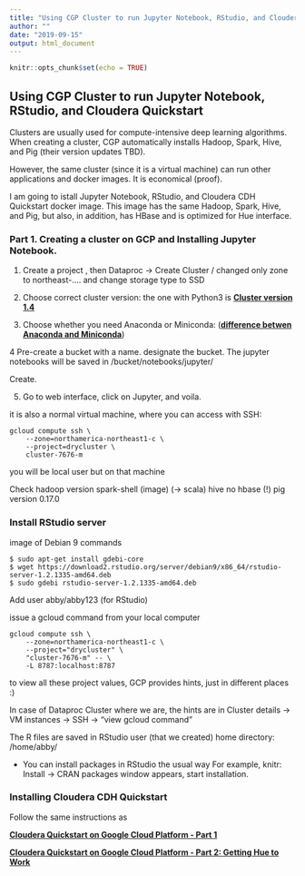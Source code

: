```yaml
---
title: "Using CGP Cluster to run Jupyter Notebook, RStudio, and Cloudera Quickstart"
author: ""
date: "2019-09-15"
output: html_document
---
```


<link rel="stylesheet" href="styles.css" type="text/css">

```r
knitr::opts_chunk$set(echo = TRUE)
```

## Using CGP Cluster to run Jupyter Notebook, RStudio, and Cloudera Quickstart

Clusters are usually used for compute-intensive deep learning algorithms. When creating a cluster, CGP automatically installs Hadoop, Spark, Hive, and Pig (their version updates TBD). 

However, the same cluster (since it is a virtual machine) can run other applications and docker images. It is economical (proof).


I am going to istall Jupyter Notebook, RStudio, and Cloudera CDH Quickstart docker image. This image has the same Hadoop, Spark, Hive, and Pig, but also, in addition, has HBase and is optimized for Hue interface.

### Part 1. Creating a cluster on GCP and Installing Jupyter Notebook. 

1. Create a project , then Dataproc -> Create Cluster / changed only zone to northeast-.... and change storage type to SSD

2. Choose correct cluster version: the one with Python3 is  __[Cluster version 1.4](https://cloud.google.com/dataproc/docs/tutorials/python-configuration#image_version_14)__

3. Choose whether you need Anaconda or Miniconda: 
  (__[difference betwen Anaconda and Miniconda](http://deeplearning.lipingyang.org/2018/12/23/anaconda-vs-miniconda-vs-virtualenv/)__)

4 Pre-create a bucket with a name. designate the bucket. The jupyter notebooks will be saved in /bucket/notebooks/jupyter/

Create. 

5. Go to web interface, click on Jupyter, and voila. 

it is also a normal virtual machine, where you can access with SSH:

```
gcloud compute ssh \
    --zone=northamerica-northeast1-c \
    --project=drycluster \
    cluster-7676-m
```

you will be local user but on that machine

Check hadoop version
spark-shell (image) (-> scala)
hive 
no hbase (!)
pig version 0.17.0



### Install RStudio server

__[](https://cloud.google.com/solutions/running-rstudio-server-on-a-cloud-dataproc-cluster?authuser=1)__

image of Debian 9 commands
```
$ sudo apt-get install gdebi-core
$ wget https://download2.rstudio.org/server/debian9/x86_64/rstudio-server-1.2.1335-amd64.deb
$ sudo gdebi rstudio-server-1.2.1335-amd64.deb
```

Add user abby/abby123  (for RStudio)

issue a gcloud command from your local computer 

```
gcloud compute ssh \
    --zone=northamerica-northeast1-c \
    --project="drycluster" \
    "cluster-7676-m" -- \
    -L 8787:localhost:8787
```

to view all these project values, GCP provides hints, just in different places :)

In case of Dataproc Cluster where we are, the hints are in Cluster details -> VM instances -> SSH -> "view gcloud command"


The R files are saved in RStudio user (that we created) home directory: /home/abby/

- You can install packages in RStudio the usual way
For example, knitr: Install -> CRAN packages window appears, start installation.


### Installing Cloudera CDH Quickstart 

Follow the same instructions as 

__[Cloudera Quickstart on Google Cloud Platform - Part 1](2019-09-05-ClouderaOnGCP.html)__

__[Cloudera Quickstart on Google Cloud Platform - Part 2: Getting Hue to Work](2019-09-05-ClouderaOnGCP-2.html)__